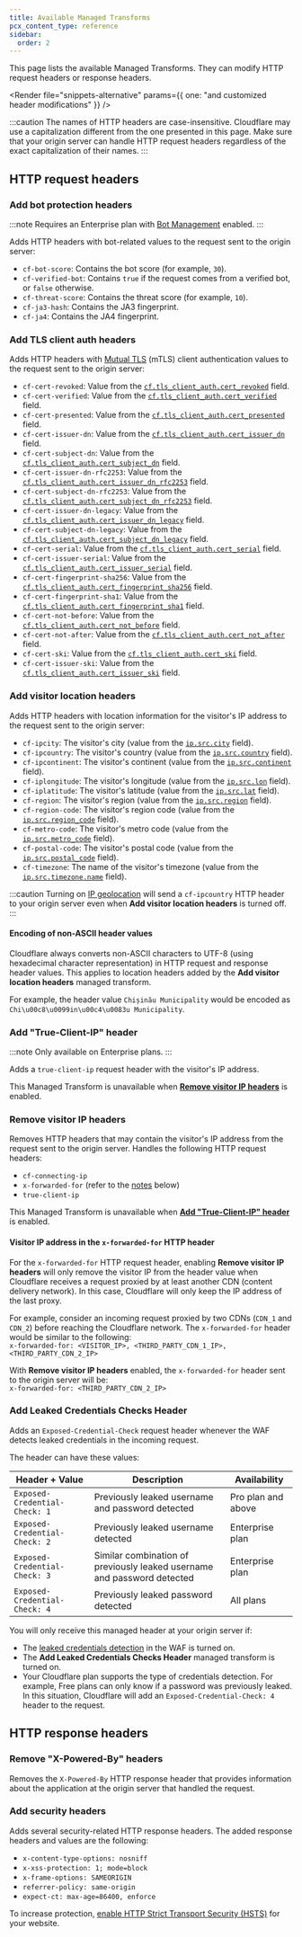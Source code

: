 ```yaml
---
title: Available Managed Transforms
pcx_content_type: reference
sidebar:
  order: 2
---
```



This page lists the available Managed Transforms. They can modify HTTP request headers or response headers.

<Render
	file="snippets-alternative"
	params={{ one: "and customized header modifications" }}
/>
<br />

:::caution
The names of HTTP headers are case-insensitive. Cloudflare may use a capitalization different from the one presented in this page. Make sure that your origin server can handle HTTP request headers regardless of the exact capitalization of their names.
:::

## HTTP request headers

### Add bot protection headers

:::note
Requires an Enterprise plan with [Bot Management](/bots/plans/bm-subscription/) enabled.
:::

Adds HTTP headers with bot-related values to the request sent to the origin server:

- `cf-bot-score`: Contains the <GlossaryTooltip term="bot score" link="/bots/concepts/bot-score/">bot score</GlossaryTooltip> (for example, `30`).
- `cf-verified-bot`: Contains `true` if the request comes from a <GlossaryTooltip term="verified bot" link="/bots/concepts/bot/#verified-bots">verified bot</GlossaryTooltip>, or `false` otherwise.
- `cf-threat-score`: Contains the <GlossaryTooltip term="threat score" link="/waf/tools/security-level/#threat-score">threat score</GlossaryTooltip> (for example, `10`).
- `cf-ja3-hash`: Contains the <GlossaryTooltip term="JA3 fingerprint" link="/bots/concepts/ja3-ja4-fingerprint/">JA3 fingerprint</GlossaryTooltip>.
- `cf-ja4`: Contains the <GlossaryTooltip term="JA3 fingerprint" link="/bots/concepts/ja3-ja4-fingerprint/">JA4 fingerprint</GlossaryTooltip>.

### Add TLS client auth headers

Adds HTTP headers with [Mutual TLS](/api-shield/security/mtls/) (mTLS) client authentication values to the request sent to the origin server:

- `cf-cert-revoked`: Value from the [`cf.tls_client_auth.cert_revoked`](/ruleset-engine/rules-language/fields/dynamic-fields/#cftls_client_authcert_revoked) field.
- `cf-cert-verified`: Value from the [`cf.tls_client_auth.cert_verified`](/ruleset-engine/rules-language/fields/dynamic-fields/#cftls_client_authcert_verified) field.
- `cf-cert-presented`: Value from the [`cf.tls_client_auth.cert_presented`](/ruleset-engine/rules-language/fields/dynamic-fields/#cftls_client_authcert_presented) field.
- `cf-cert-issuer-dn`: Value from the [`cf.tls_client_auth.cert_issuer_dn`](/ruleset-engine/rules-language/fields/dynamic-fields/#cftls_client_authcert_issuer_dn) field.
- `cf-cert-subject-dn`: Value from the [`cf.tls_client_auth.cert_subject_dn`](/ruleset-engine/rules-language/fields/dynamic-fields/#cftls_client_authcert_subject_dn) field.
- `cf-cert-issuer-dn-rfc2253`: Value from the [`cf.tls_client_auth.cert_issuer_dn_rfc2253`](/ruleset-engine/rules-language/fields/dynamic-fields/#cftls_client_authcert_issuer_dn_rfc2253) field.
- `cf-cert-subject-dn-rfc2253`: Value from the [`cf.tls_client_auth.cert_subject_dn_rfc2253`](/ruleset-engine/rules-language/fields/dynamic-fields/#cftls_client_authcert_subject_dn_rfc2253) field.
- `cf-cert-issuer-dn-legacy`: Value from the [`cf.tls_client_auth.cert_issuer_dn_legacy`](/ruleset-engine/rules-language/fields/dynamic-fields/#cftls_client_authcert_issuer_dn_legacy) field.
- `cf-cert-subject-dn-legacy`: Value from the [`cf.tls_client_auth.cert_subject_dn_legacy`](/ruleset-engine/rules-language/fields/dynamic-fields/#cftls_client_authcert_subject_dn_legacy) field.
- `cf-cert-serial`: Value from the [`cf.tls_client_auth.cert_serial`](/ruleset-engine/rules-language/fields/dynamic-fields/#cftls_client_authcert_serial) field.
- `cf-cert-issuer-serial`: Value from the [`cf.tls_client_auth.cert_issuer_serial`](/ruleset-engine/rules-language/fields/dynamic-fields/#cftls_client_authcert_issuer_serial) field.
- `cf-cert-fingerprint-sha256`: Value from the [`cf.tls_client_auth.cert_fingerprint_sha256`](/ruleset-engine/rules-language/fields/dynamic-fields/#cftls_client_authcert_fingerprint_sha256) field.
- `cf-cert-fingerprint-sha1`: Value from the [`cf.tls_client_auth.cert_fingerprint_sha1`](/ruleset-engine/rules-language/fields/dynamic-fields/#cftls_client_authcert_fingerprint_sha1) field.
- `cf-cert-not-before`: Value from the [`cf.tls_client_auth.cert_not_before`](/ruleset-engine/rules-language/fields/dynamic-fields/#cftls_client_authcert_not_before) field.
- `cf-cert-not-after`: Value from the [`cf.tls_client_auth.cert_not_after`](/ruleset-engine/rules-language/fields/dynamic-fields/#cftls_client_authcert_not_after) field.
- `cf-cert-ski`: Value from the [`cf.tls_client_auth.cert_ski`](/ruleset-engine/rules-language/fields/dynamic-fields/#cftls_client_authcert_ski) field.
- `cf-cert-issuer-ski`: Value from the [`cf.tls_client_auth.cert_issuer_ski`](/ruleset-engine/rules-language/fields/dynamic-fields/#cftls_client_authcert_issuer_ski) field.

### Add visitor location headers

Adds HTTP headers with location information for the visitor's IP address to the request sent to the origin server:

- `cf-ipcity`: The visitor's city (value from the [`ip.src.city`](/ruleset-engine/rules-language/fields/standard-fields/#ipsrccity) field).
- `cf-ipcountry`: The visitor's country (value from the [`ip.src.country`](/ruleset-engine/rules-language/fields/standard-fields/#ipsrccountry) field).
- `cf-ipcontinent`: The visitor's continent (value from the [`ip.src.continent`](/ruleset-engine/rules-language/fields/standard-fields/#ipsrccontinent) field).
- `cf-iplongitude`: The visitor's longitude (value from the [`ip.src.lon`](/ruleset-engine/rules-language/fields/standard-fields/#ipsrclon) field).
- `cf-iplatitude`: The visitor's latitude (value from the [`ip.src.lat`](/ruleset-engine/rules-language/fields/standard-fields/#ipsrclat) field).
- `cf-region`: The visitor's region (value from the [`ip.src.region`](/ruleset-engine/rules-language/fields/standard-fields/#ipsrcregion) field).
- `cf-region-code`: The visitor's region code (value from the [`ip.src.region_code`](/ruleset-engine/rules-language/fields/standard-fields/#ipsrcregion_code) field).
- `cf-metro-code`: The visitor's metro code (value from the [`ip.src.metro_code`](/ruleset-engine/rules-language/fields/standard-fields/#ipsrcmetro_code) field).
- `cf-postal-code`: The visitor's postal code (value from the [`ip.src.postal_code`](/ruleset-engine/rules-language/fields/standard-fields/#ipsrcpostal_code) field).
- `cf-timezone`: The name of the visitor's timezone (value from the [`ip.src.timezone.name`](/ruleset-engine/rules-language/fields/standard-fields/#ipsrctimezonename) field).

:::caution
Turning on [IP geolocation](/network/ip-geolocation/) will send a `cf-ipcountry` HTTP header to your origin server even when **Add visitor location headers** is turned off.
:::

#### Encoding of non-ASCII header values

Cloudflare always converts non-ASCII characters to UTF-8 (using hexadecimal character representation) in HTTP request and response header values. This applies to location headers added by the **Add visitor location headers** managed transform.

For example, the header value `Chișinău Municipality` would be encoded as `Chi\u00c8\u0099in\u00c4\u0083u Municipality`.

### Add "True-Client-IP" header

:::note
Only available on Enterprise plans.
:::

Adds a `true-client-ip` request header with the visitor's IP address.

This Managed Transform is unavailable when [**Remove visitor IP headers**](#remove-visitor-ip-headers) is enabled.

### Remove visitor IP headers

Removes HTTP headers that may contain the visitor's IP address from the request sent to the origin server. Handles the following HTTP request headers:

- `cf-connecting-ip`
- `x-forwarded-for` (refer to the [notes](#visitor-ip-address-in-the-x-forwarded-for-http-header) below)
- `true-client-ip`

This Managed Transform is unavailable when [**Add "True-Client-IP" header**](#add-true-client-ip-header) is enabled.

#### Visitor IP address in the `x-forwarded-for` HTTP header

For the `x-forwarded-for` HTTP request header, enabling **Remove visitor IP headers** will only remove the visitor IP from the header value when Cloudflare receives a request proxied by at least another CDN (content delivery network). In this case, Cloudflare will only keep the IP address of the last proxy.

For example, consider an incoming request proxied by two CDNs (`CDN_1` and `CDN_2`) before reaching the Cloudflare network. The `x-forwarded-for` header would be similar to the following:<br/>
`x-forwarded-for: <VISITOR_IP>, <THIRD_PARTY_CDN_1_IP>, <THIRD_PARTY_CDN_2_IP>`

With **Remove visitor IP headers** enabled, the `x-forwarded-for` header sent to the origin server will be:<br/>
`x-forwarded-for: <THIRD_PARTY_CDN_2_IP>`

### Add Leaked Credentials Checks Header

Adds an `Exposed-Credential-Check` request header whenever the WAF detects leaked credentials in the incoming request.

The header can have these values:

| Header + Value                | Description                                                             | Availability       |
| ----------------------------- | ----------------------------------------------------------------------- | ------------------ |
| `Exposed-Credential-Check: 1` | Previously leaked username and password detected                        | Pro plan and above |
| `Exposed-Credential-Check: 2` | Previously leaked username detected                                     | Enterprise plan    |
| `Exposed-Credential-Check: 3` | Similar combination of previously leaked username and password detected | Enterprise plan    |
| `Exposed-Credential-Check: 4` | Previously leaked password detected                                     | All plans          |

You will only receive this managed header at your origin server if:

- The [leaked credentials detection](/waf/detections/leaked-credentials/) in the WAF is turned on.
- The **Add Leaked Credentials Checks Header** managed transform is turned on.
- Your Cloudflare plan supports the type of credentials detection. For example, Free plans can only know if a password was previously leaked. In this situation, Cloudflare will add an `Exposed-Credential-Check: 4` header to the request.

## HTTP response headers

### Remove "X-Powered-By" headers

Removes the `X-Powered-By` HTTP response header that provides information about the application at the origin server that handled the request.

### Add security headers

Adds several security-related HTTP response headers. The added response headers and values are the following:

- `x-content-type-options: nosniff`
- `x-xss-protection: 1; mode=block`
- `x-frame-options: SAMEORIGIN`
- `referrer-policy: same-origin`
- `expect-ct: max-age=86400, enforce`

To increase protection, [enable HTTP Strict Transport Security (HSTS)](/ssl/edge-certificates/additional-options/http-strict-transport-security/) for your website.
